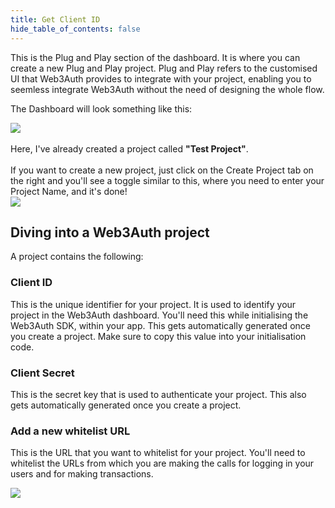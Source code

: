 ```yaml
---
title: Get Client ID
hide_table_of_contents: false
---
```



This is the Plug and Play section of the dashboard. It is where you can create a new Plug and Play project. Plug and Play refers to the customised UI
that Web3Auth provides to integrate with your project, enabling you to seemless integrate Web3Auth without the need of designing the whole flow.

The Dashboard will look something like this:

<div style={{ flexBasis: "300px", flexGrow: "1", textAlign: "center" }}>
  <img src={Image3} style={{ alignSelf: "center", maxWidth: "100%" }} />
</div>
<br />

<div style={{ display: "flex", flexWrap: "wrap", gap: "10px" }}>
  <div style={{ flexBasis: "30%", flexGrow: "10", justifyContent: "center" }}>
    Here, I've already created a project called <strong>"Test Project"</strong>.
    <br />
    <br />
    If you want to create a new project, just click on the Create Project tab on the right and you'll see a toggle similar to this, where you need to enter
    your Project Name, and it's done!
  </div>
  <div style={{ flexBasis: "40%", flexGrow: "1", alignItems: "center", justifyContent: "center" }}>
    <img style={{ display: "block", maxHeight: "500px", alignSelf: "center" }} src={Image4} />
  </div>
</div>

## Diving into a Web3Auth project

A project contains the following:

### Client ID

This is the unique identifier for your project. It is used to identify your project in the Web3Auth dashboard. You'll need this while initialising the
Web3Auth SDK, within your app. This gets automatically generated once you create a project. Make sure to copy this value into your initialisation
code.

### Client Secret

This is the secret key that is used to authenticate your project. This also gets automatically generated once you create a project.

### Add a new whitelist URL

This is the URL that you want to whitelist for your project. You'll need to whitelist the URLs from which you are making the calls for logging in your
users and for making transactions.

<div style={{ flexBasis: "300px", flexGrow: "1", textAlign: "center" }}>
  <img src={Image5} style={{ alignSelf: "center", maxWidth: "100%" }} />
</div>
